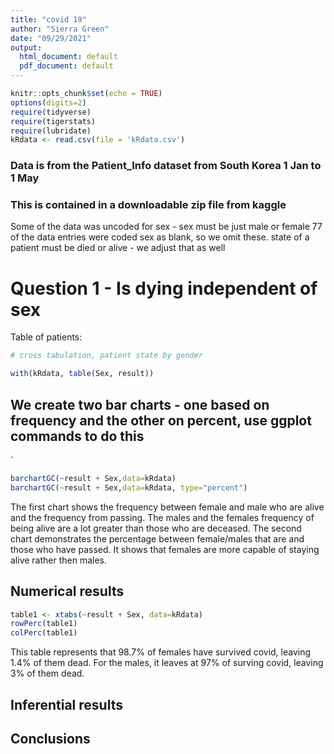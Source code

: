 ```yaml
---
title: "covid 19"
author: "Sierra Green"
date: "09/29/2021"
output:
  html_document: default
  pdf_document: default
---
```


```r
knitr::opts_chunk$set(echo = TRUE)
options(digits=2)
require(tidyverse)
require(tigerstats)
require(lubridate)
kRdata <- read.csv(file = 'kRdata.csv')
```
### Data is from the Patient_Info dataset from South Korea 1 Jan to 1 May 
### This is contained in a downloadable zip file from kaggle

Some of the data was uncoded for sex - sex must be just male or female
77 of the data entries were coded sex  as blank, so we omit these.
state of a patient must be died or alive - we adjust that as well   
  
# Question 1 - Is dying independent of sex




Table of patients:
```r

# cross tabulation, patient state by gender

with(kRdata, table(Sex, result))

```

## We create two bar charts - one based on frequency and the other on percent, use ggplot commands to do this

`

```r
barchartGC(~result + Sex,data=kRdata)
barchartGC(~result + Sex,data=kRdata, type="percent")

```  



The first chart shows the frequency between female and male who are alive and the frequency from passing. The males and the females frequency of being alive are a lot greater than those who are deceased. The second chart demonstrates the percentage between female/males that are and those who have passed. It shows that females are more capable of staying alive rather then males.

  
## Numerical results


```r
table1 <- xtabs(~result + Sex, data=kRdata)
rowPerc(table1)
colPerc(table1)
```

This table represents that 98.7% of females have survived covid, leaving 1.4% of them dead. For the males, it leaves at 97% of surving covid, leaving 3% of them dead.

## Inferential results 




## Conclusions

